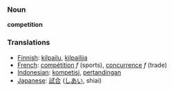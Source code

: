 === Noun ===

'''competition'''

=== Translations ===
*[[Finnish]]: [[kilpailu]], [[kilpailija]]
*[[French]]: [[compétition]] ''f'' (sports), [[concurrence]] ''f'' (trade)
*[[Indonesian]]: [[kompetisi]], [[tanding|pertandingan]]
*[[Japanese]]: [[試合]] ([[しあい]], shiai)